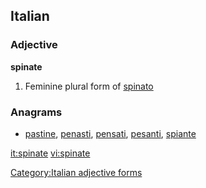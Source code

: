 ==Italian==

===Adjective===
'''spinate''' {{f}}

# Feminine plural form of [[spinato]]

===Anagrams===
* [[pastine#Italian|pastine]], [[penasti#Italian|penasti]], [[pensati#Italian|pensati]], [[pesanti#Italian|pesanti]], [[spiante#Italian|spiante]]
[[Category:Italian adjective forms]]

[[it:spinate]]
[[vi:spinate]]